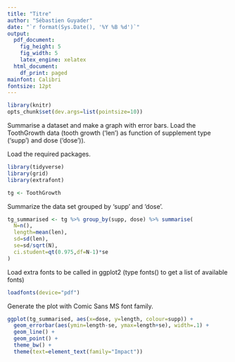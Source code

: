 ```yaml
---
title: "Titre"
author: "Sébastien Guyader"
date: "`r format(Sys.Date(), '%Y %B %d')`"
output:
  pdf_document:
    fig_height: 5
    fig_width: 5
    latex_engine: xelatex
  html_document:
    df_print: paged
mainfont: Calibri
fontsize: 12pt
---
```


```r
library(knitr)
opts_chunk$set(dev.args=list(pointsize=10))
```

Summarise a dataset and make a graph with error bars.
Load the ToothGrowth data (tooth growth ('len') as function of supplement type ('supp') and dose ('dose')).

Load the required packages.
```r
library(tidyverse)
library(grid)
library(extrafont)

tg <- ToothGrowth
```

Summarize the data set grouped by 'supp' and 'dose'.

```r
tg_summarised <- tg %>% group_by(supp, dose) %>% summarise(
  N=n(),
  length=mean(len),
  sd=sd(len),
  se=sd/sqrt(N),
  ci.student=qt(0.975,df=N-1)*se
)
```

Load extra fonts to be called in ggplot2 (type fonts() to get a list of available fonts)

```r
loadfonts(device="pdf")
```

Generate the plot with Comic Sans MS font family.

```r
ggplot(tg_summarised, aes(x=dose, y=length, colour=supp)) + 
  geom_errorbar(aes(ymin=length-se, ymax=length+se), width=.1) +
  geom_line() +
  geom_point() +
  theme_bw() +
  theme(text=element_text(family="Impact"))
```